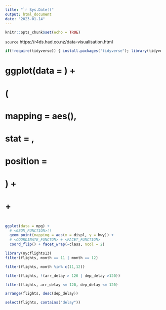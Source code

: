 ```yaml
---
title: "`r Sys.Date()"
output: html_document
date: "2023-01-14"
---
```


```r
knitr::opts_chunk$set(echo = TRUE)
```

`source` https://r4ds.had.co.nz/data-visualisation.html 

```r
if(!require(tidyverse)) { install.packages("tidyverse"); library(tidyverse); }
```


# ggplot(data = <DATA>) + 
#   <GEOM_FUNCTION>(
#     mapping = aes(<MAPPINGS>),
#     stat = <STAT>, 
#     position = <POSITION>
#   ) +
#   <COORDINATE_FUNCTION> +
#   <FACET_FUNCTION>

```r
ggplot(data = mpg) + 
  # <GEOM_FUNCTION>()
  geom_point(mapping = aes(x = displ, y = hwy)) +
  # <COORDINATE_FUNCTON> + <FACET_FUNCTION>
  coord_flip() + facet_wrap(~class, ncol = 2)
```

```r
library(nycflights13)
filter(flights, month == 11 | month == 12)
```

```r
filter(flights, month %in% c(11,12))
```

```r
filter(flights, !(arr_delay > 120 | dep_delay >120))
```

```r
filter(flights, arr_delay <= 120, dep_delay <= 120)
```

```r
arrange(flights, desc(dep_delay))
```

```r
select(flights, contains("delay"))
```



